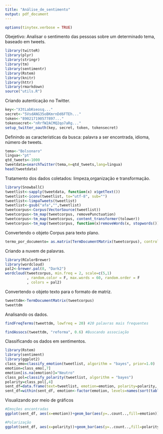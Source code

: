---
title: "Análise_de_sentimento"
output: pdf_document
---

```{r , include=FALSE}
options(tinytex.verbose = TRUE)
```
Obejetivo: Analisar o sentimento das pessoas sobre um determinado tema, baseado em tweets.
```{r}
library(twitteR)
library(plyr)
library(stringr)
library(tm)
library(sentimentr)
library(Rstem)
library(knitr)
library(httr)
library(rmarkdown)
source("utils.R")
```

Criando autenticação no Twitter.
```{r}
key<-"X3tLabKseosq..."
secret<-"5VsdANG35oBKmrnDd6FTEh..."
token<-"890217190577897..."
tokensecret<-"nRrfW2ACMQ2qo7aRg..."
setup_twitter_oauth(key, secret, token, tokensecret)

```

Definindo as características da busca: palavra a ser encontrada, idioma, número de tweets.
```{r}
tema<-"Bolsonaro"
lingua<-"pt"
qtd_tweets<-1000
tweetdata=searchTwitter(tema,n=qtd_tweets,lang=lingua)
head(tweetdata)
```
Tratamento dos dados coletados: limpeza,organização e transformação.
```{r}
library(SnowballC)
tweetlist<-sapply(tweetdata, function(x) x$getText())
tweetlist<-iconv(tweetlist, to="utf-8", sub="")
tweetlist<-limpaTweets(tweetlist)
tweetlist<-gsub("afa","",tweetlist)
tweetcorpus<-Corpus(VectorSource(tweetlist))
tweetcorpus<-tm_map(tweetcorpus, removePunctuation)
tweetcorpus<-tm_map(tweetcorpus, content_transformer(tolower))
tweetcorpus<-tm_map(tweetcorpus, function(x)removeWords(x, stopwords()))
```
Convertendo o objeto Corpus para texto plano.
```{r}
termo_por_documento= as.matrix(TermDocumentMatrix(tweetcorpus), control=list(stopwords=c(stopwords("portuguese"))))
```
Criando a nuvem de palavras.
```{r}
library(RColorBrewer)
library(wordcloud)
pal2<-brewer.pal(8, "Dark2")
wordcloud(tweetcorpus, min.freq = 2, scale=c(5,1)
          , random.color = F, max.words = 60, random.order = F
          , colors = pal2)
```
Convertendo o objeto texto para o formato de matriz.
```{r}
tweettdm<-TermDocumentMatrix(tweetcorpus)
tweettdm
```
Analisando os dados.
```{r}
findFreqTerms(tweettdm, lowfreq = 20) #20 palavras mais frequentes
```
```{r}
findAssocs(tweettdm, "reforma", 0.6) #Buscando associação
```
Classificando os dados em sentimentos. 
```{r}
library(Rstem)
library(sentiment)
library(ggplot2)
class_emo=classify_emotion(tweetlist, algorithm = "bayes", prior=1.0)
emotion=class_emo[,7]
emotion[is.na(emotion)]="Neutro"
class_pol=classify_polarity(tweetlist, algorithm = "bayes")
polarity=class_pol[,4]
sent_df=data.frame(text=tweetlist, emotion=emotion, polarity=polarity, stringsAsFactors = F)
sent_df=within(sent_df, emotion<-factor(emotion, levels=names(sort(table(emotion), decreasing = T))))
```
Visualizando por meio de gráficos
```{r}
#Emoções encontradas
ggplot(sent_df, aes(x=emotion))+geom_bar(aes(y=..count..,fill=emotion))+labs(x="categorias", y="número de tweets")

#Polarização
ggplot(sent_df, aes(x=polarity))+geom_bar(aes(y=..count..,fill=polarity))+labs(x="categorias de sentimento", y="número de tweets")
```
